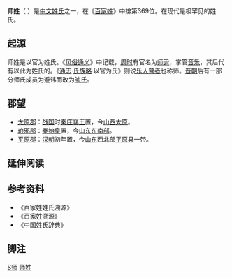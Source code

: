 {{姓氏
|姓氏=师
|繁體=師
|簡體=师
|拼音=Shī
|南京官話=sy<sup>1</sup>
|中国大陆=Shi
|台湾=Shih
|香港=Sze
|澳门=
|新加坡=
|马来西亚=
|越南=Sư
|韩国=
|反切=疏夷切
|同音字=
|堂号=
|郡望=[[太原郡|太原郡]]
}}

'''师姓'''（{{標音|字=師|拼音=shī|南京=sy<sup>1</sup>|反切=疏夷|中古=srii}} ）是[[中文姓氏|中文姓氏]]之一，在《[[百家姓|百家姓]]》中排第369位。在现代是极罕见的姓氏。

== 起源 ==
师姓是以官为姓氏。《[[风俗通义|风俗通义]]》中记载，[[周朝|周时]]有官名为[[师尹|师尹]]，掌管[[音乐|音乐]]，其后代有以此为姓氏的。《[[通志|通志]]·[[氏族略|氏族略]]·以官为氏》则说[[乐人|乐人]][[瞽者|瞽者]]也称师。[[晋朝|晋朝]]后有一部分师氏成员为避讳而改为[[帥姓|帥氏]]。

== 郡望 ==
*[[太原郡|太原郡]]：[[战国|战国]]时[[秦庄襄王|秦庄襄王]]置，今[[山西|山西]][[太原|太原]]。
*[[琅邪郡|琅邪郡]]：[[秦始皇|秦始皇]]置，今[[山东|山东]][[东南部|东南部]]。
*[[平原郡|平原郡]]：[[汉朝|汉朝]]初年置，今[[山东|山东]]西北部[[平原县|平原县]]一带。

== 延伸阅读 ==
{{Wikisource further reading}}

== 参考资料 ==
{{Reflist|2}}
*《百家姓姓氏溯源》
*《百家姓溯源》
*《中国姓氏辞典》

==脚注==
<references group="注释"/>

[[Category:罕見或停用漢姓|S师]]
[[Category:师姓|]]